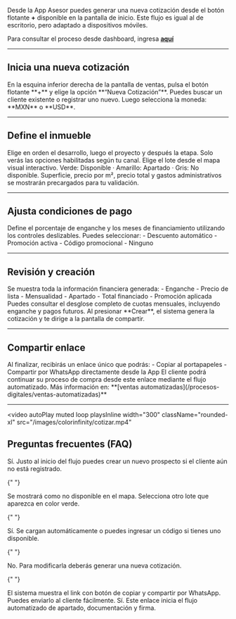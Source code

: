 Desde la App Asesor puedes generar una nueva cotización desde el botón flotante **+** disponible en la pantalla de inicio. Este flujo es igual al de escritorio, pero adaptado a dispositivos móviles.

Para consultar el proceso desde dashboard, ingresa
**[aquí](/plataforma-actual/crm_docs/crear-cotizacion)**

---

## Inicia una nueva cotización

<Card title="Acceso desde ventas" icon="plus">
  En la esquina inferior derecha de la pantalla de ventas, pulsa el botón
  flotante **+** y elige la opción **“Nueva Cotización”**.
</Card>

<Card title="Selecciona un prospecto" icon="user-plus">
  Puedes buscar un cliente existente o registrar uno nuevo. Luego selecciona la
  moneda: **MXN** o **USD**.
</Card>

---

## Define el inmueble

<Card title="Selecciona desarrollo, proyecto y etapa" icon="building">
  Elige en orden el desarrollo, luego el proyecto y después la etapa. Solo verás
  las opciones habilitadas según tu canal.
</Card>

<Card title="Selecciona un lote" icon="map">
  Elige el lote desde el mapa visual interactivo. Verde: Disponible · Amarillo:
  Apartado · Gris: No disponible.
</Card>

<Card title="Verifica detalles del lote" icon="file-lines">
  Superficie, precio por m², precio total y gastos administrativos se mostrarán
  precargados para tu validación.
</Card>

---

## Ajusta condiciones de pago

<Card title="Enganche y plazos" icon="sliders">
  Define el porcentaje de enganche y los meses de financiamiento utilizando los
  controles deslizables.
</Card>

<Card title="Aplicar promoción" icon="percent">
  Puedes seleccionar: - Descuento automático - Promoción activa - Código
  promocional - Ninguno
</Card>

---

## Revisión y creación

<Card title="Resumen final" icon="clipboard-list">
  Se muestra toda la información financiera generada: - Enganche - Precio de
  lista - Mensualidad - Apartado - Total financiado - Promoción aplicada
</Card>

<Card title="Consulta cuotas" icon="calendar">
  Puedes consultar el desglose completo de cuotas mensuales, incluyendo enganche
  y pagos futuros.
</Card>

<Card title="Generar cotización" icon="file-signature">
  Al presionar **Crear**, el sistema genera la cotización y te dirige a la
  pantalla de compartir.
</Card>

---

## Compartir enlace

<Card title="Enlace de onboarding" icon="link">
  Al finalizar, recibirás un enlace único que podrás: - Copiar al portapapeles -
  Compartir por WhatsApp directamente desde la App
</Card>

<Note>
  El cliente podrá continuar su proceso de compra desde este enlace mediante el
  flujo automatizado. Más información en: **[ventas
  automatizadas](/procesos-digitales/ventas-automatizadas)**
</Note>

---

<video
  autoPlay
  muted
  loop
  playsInline
  width="300"
  className="rounded-xl"
  src="/images/colorinfinity/cotizar.mp4"
></video>


## Preguntas frecuentes (FAQ)

<AccordionGroup type="multiple">
  <Accordion title="¿Puedo registrar un nuevo prospecto desde el flujo?">
    Sí. Justo al inicio del flujo puedes crear un nuevo prospecto si el cliente aún no está registrado.
  </Accordion>

{" "}

<Accordion title="¿Qué pasa si un lote ya no está disponible?">
  Se mostrará como no disponible en el mapa. Selecciona otro lote que aparezca
  en color verde.
</Accordion>

{" "}

<Accordion title="¿Puedo usar promociones activas desde la app?">
  Sí. Se cargan automáticamente o puedes ingresar un código si tienes uno
  disponible.
</Accordion>

{" "}

<Accordion title="¿Puedo modificar la cotización una vez creada?">
  No. Para modificarla deberás generar una nueva cotización.
</Accordion>

{" "}

<Accordion title="¿Cómo se comparte el enlace?">
  El sistema muestra el link con botón de copiar y compartir por WhatsApp.
  Puedes enviarlo al cliente fácilmente.
</Accordion>

  <Accordion title="¿El cliente puede continuar su proceso desde el link?">
    Sí. Este enlace inicia el flujo automatizado de apartado, documentación y firma.
  </Accordion>
</AccordionGroup>

